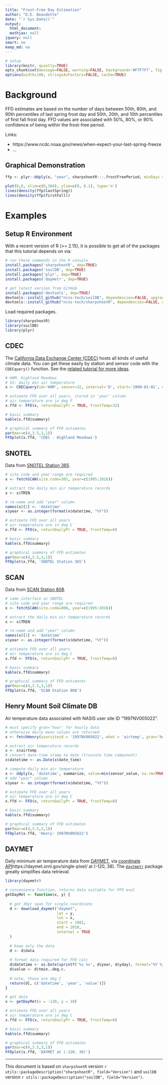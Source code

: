 ```yaml
---
title: "Frost-Free Day Estimation"
author: "D.E. Beaudette"
date: "`r Sys.Date()`"
output:
  html_document:
  mathjax: null
jquery: null
smart: no
keep_md: no
---
```

  
```r
# setup
library(knitr, quietly=TRUE)
opts_chunk$set(message=FALSE, warning=FALSE, background='#F7F7F7', fig.align='center', fig.retina=2, dev='png', tidy=FALSE, verbose=FALSE)
options(width=100, stringsAsFactors=FALSE, cache=TRUE)
```


# Background

FFD estimates are based on the number of days between 50th, 80th, and 90th percentiles of last spring frost day and 50th, 20th, and 10th percentiles of first fall frost day. FFD values are associated with 50%, 80%, or 90% confidence of being within the frost-free period.

Links:
 
 * https://www.ncdc.noaa.gov/news/when-expect-your-last-spring-freeze
 * ...


## Graphical Demonstration

```r
ffp <- plyr::ddply(x, "year", sharpshootR:::.frostFreePeriod, minDays = 165, frostTemp=32)

plot(0,0, xlim=c(0,366), ylim=c(0, 0.1), type='n')
lines(density(ffp$lastSpring))
lines(density(ffp$firstFall))
```



# Examples


## Setup R Environment
With a recent version of R (>= 2.15), it is possible to get all of the packages that this tutorial depends on via:
```r
# run these commands in the R console
install.packages('sharpshootR', dep=TRUE)
install.packages('soilDB', dep=TRUE)
install.packages('plyr', dep=TRUE)
install.packages('daymetr', dep=TRUE)

# get latest version from GitHub
install.packages('devtools', dep=TRUE)
devtools::install_github("ncss-tech/soilDB", dependencies=FALSE, upgrade_dependencies=FALSE)
devtools::install_github("ncss-tech/sharpshootR", dependencies=FALSE, upgrade_dependencies=FALSE)
```


Load required packages.
```r
library(sharpshootR)
library(soilDB)
library(plyr)
```


## CDEC
The [California Data Exchange Center (CDEC)](https://cdec.water.ca.gov/) hosts all kinds of useful climate data. You can get these easily by station and sensor code with the `CDECquery()` function. See the [related tutorial for more ideas](http://ncss-tech.github.io/AQP/sharpshootR/CDEC.html).
```r
# HHM: Highland Meadows
# 32: daily min air temperature
x <- CDECquery(id='HHM', sensor=32, interval='D', start='1900-01-01', end='2016-12-31')

# estimate FFD over all years, stored in 'year' column
# air temperature are in deg F
x.ffd <- FFD(x, returnDailyPr = TRUE, frostTemp=32)

# basic summary
kable(x.ffd$summary)

# graphical summary of FFD estimates
par(mar=c(4,3.5,3,1))
FFDplot(x.ffd, 'CDEC - Highland Meadows')
```


## SNOTEL
Data from [SNOTEL Station 365](https://wcc.sc.egov.usda.gov/nwcc/site?sitenum=365).
```r
# site code and year range are required
x <- fetchSCAN(site.code=365, year=c(1995:2016))

# extract the daily min air temperature records
x <- x$TMIN

# re-name and add "year" column
names(x)[2] <- 'datetime'
x$year <- as.integer(format(x$datetime, "%Y"))

# estimate FFD over all years
# air temperature are in deg C
x.ffd <- FFD(x, returnDailyPr = TRUE, frostTemp=0)

# basic summary
kable(x.ffd$summary)

# graphical summary of FFD estimates
par(mar=c(4,3.5,3,1))
FFDplot(x.ffd, 'SNOTEL Station 365')
```


## SCAN
Data from [SCAN Station 808](https://wcc.sc.egov.usda.gov/nwcc/site?sitenum=808).
```r
# same interface as SNOTEL
# site code and year range are required
x <- fetchSCAN(site.code=808, year=c(1995:2016))

# extract the daily min air temperature records
x <- x$TMIN

# re-name and add "year" column
names(x)[2] <- 'datetime'
x$year <- as.integer(format(x$datetime, "%Y"))

# estimate FFD over all years
# air temperature are in deg C
x.ffd <- FFD(x, returnDailyPr = TRUE, frostTemp=0)

# basic summary
kable(x.ffd$summary)

# graphical summary of FFD estimates
par(mar=c(4,3.5,3,1))
FFDplot(x.ffd, 'SCAN Station 808')
```


## Henry Mount Soil Climate DB
Air temperature data associated with NASIS user site ID "1997NV005022".
```r
# must specify gran='hour' for hourly data
# otherwise daily mean values are returned
x <- fetchHenry(usersiteid = '1997NV005022', what = 'airtemp', gran='hour')

# extract air temperature records
x <- x$airtemp
# convert date-time stamp to date (truncate time component)
x$datetime <- as.Date(x$date_time)

# compute daily min air temperature
x <- ddply(x, 'datetime', summarize, value=min(sensor_value, na.rm=TRUE))
# add "year" column
x$year <- as.integer(format(x$datetime, "%Y"))

# estimate FFD over all years
# air temperature are in deg C
x.ffd <- FFD(x, returnDailyPr = TRUE, frostTemp=0)

# basic summary
kable(x.ffd$summary)

# graphical summary of FFD estimates
par(mar=c(4,3.5,3,1))
FFDplot(x.ffd, 'Henry: 1997NV005022')
```


## DAYMET
Daily minimum air temperature data from [DAYMET](https://daymet.ornl.gov/), via [coordinate API]()https://daymet.ornl.gov/single-pixel/ at (-120, 38). The [`daytmetr`](https://CRAN.R-project.org/package=daymetr) package greatly simplifies data retrieval.
```r
library(daymetr)

# convenience function, returns data suitable for FFD eval
getDayMet <- function(x, y) {
  
  # get 30yr span for single coordinate
  d <- download_daymet("daymet",
                       lat = y,
                       lon = x,
                       start = 1981,
                       end = 2010,
                       internal = TRUE
  )
  
  # keep only the data
  d <- d$data
  
  # format data required for FFD calc
  d$datetime <- as.Date(sprintf('%s %s', d$year, d$yday), format="%Y %j")
  d$value <- d$tmin..deg.c.
  
  # note, these are deg C
  return(d[, c('datetime', 'year', 'value')])
}

# get data
x <- getDayMet(x = -120, y = 38)

# estimate FFD over all years
# air temperature are in deg C
x.ffd <- FFD(x, returnDailyPr = TRUE, frostTemp=0)

# basic summary
kable(x.ffd$summary)

# graphical summary of FFD estimates
par(mar=c(4,3.5,3,1))
FFDplot(x.ffd, 'DAYMET at (-120, 38)')
```


----------------------------
This document is based on `sharpshootR` version `r utils::packageDescription("sharpshootR", field="Version")` and `soilDB` version `r utils::packageDescription("soilDB", field="Version")`.


